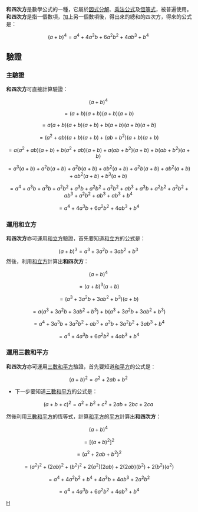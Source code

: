 {{unreferenced|time=2016-04-16T09:47:11+00:00}}
'''和四次方'''是數學公式的一種，它屬於[[因式分解|因式分解]]、[[乘法公式|乘法公式]]及[[恆等式|恆等式]]，被普遍使用。'''和四次方'''是指一個數項，加上另一個數項後，得出來的總和的四次方，得來的公式是：

:<math>(a + b)^4 = a^4 + 4a^3b + 6a^2b^2 + 4ab^3 + b^4 \,\!</math>

==驗證==
===主驗證===
'''和四次方'''可直接計算驗證：
:<math>(a + b)^4 \,\!</math>
:<math>=(a + b)(a + b)(a + b)(a + b) \,\!</math>
:<math>=a(a + b)(a + b)(a + b) + b(a + b)(a + b)(a + b) \,\!</math>
:<math>=(a^2 + ab)(a + b)(a + b) + (ab + b^2)(a + b)(a + b) \,\!</math>
:<math>=a(a^2 + ab)(a + b) + b(a^2 + ab)(a + b) + a(ab + b^2)(a + b) + b(ab + b^2)(a + b) \,\!</math>
:<math>=a^3(a + b) + a^2b(a + b) + a^2b(a + b) + ab^2(a + b) + a^2b(a + b) + ab^2(a + b) + ab^2(a + b) + b^3(a + b) \,\!</math>
:<math>=a^4 + a^3b + a^3b + a^2b^2 + a^3b + a^2b^2 + a^2b^2 + ab^3 + a^3b + a^2b^2 + a^2b^2 + ab^3 + a^2b^2 + ab^3 + ab^3 + b^4 \,\!</math>
:<math>=a^4 + 4a^3b + 6a^2b^2 + 4ab^3 + b^4 \,\!</math>

===運用和立方===
'''和四次方'''亦可運用[[和立方|和立方]]驗證，首先要知道[[和立方|和立方]]的公式是：
:<math>(a + b)^3 = a^3 + 3a^2b + 3ab^2 + b^3 \,\!</math>
然後，利用[[和立方|和立方]]計算出'''和四次方'''：
:<math>(a + b)^4 \,\!</math>
:<math>=(a + b)^3 (a + b) \,\!</math>
:<math>=(a^3 + 3a^2b + 3ab^2 + b^3) (a + b) \,\!</math>
:<math>=a(a^3 + 3a^2b + 3ab^2 + b^3) + b(a^3 + 3a^2b + 3ab^2 + b^3) \,\!</math>
:<math>=a^4 + 3a^3b + 3a^2b^2 + ab^3 + a^3b + 3a^2b^2 + 3ab^3 + b^4 \,\!</math>
:<math>=a^4 + 4a^3b + 6a^2b^2 + 4ab^3 + b^4 \,\!</math>
===運用三數和平方===
'''和四次方'''亦可運用[[三數和平方|三數和平方]]驗證，首先要知道[[和平方|和平方]]的公式是：
:<math>(a + b)^2 = a^2 + 2ab + b^2 \,\!</math>

*下一步要知道[[三數和平方|三數和平方]]的公式是：
:<math>(a+b+c)^2=a^2+b^2+c^2+2ab+2bc+2ca\,\!</math>

然後利用[[三數和平方|三數和平方]]的恆等式，計算[[和平方|和平方]]的[[平方|平方]]計算出'''和四次方'''：
:<math>(a + b)^4 \,\!</math>
:<math>=[(a + b)^2]^2 \,\!</math>
:<math>=(a^2 + 2ab + b^2)^2 \,\!</math>
:<math>=(a^2)^2 + (2ab)^2 + (b^2)^2 + 2(a^2)(2ab) + 2(2ab)(b^2) + 2(b^2)(a^2) \,\!</math>
:<math>=a^4 + 4a^2b^2 + b^4 + 4a^3b + 4ab^3 + 2a^2b^2 \,\!</math>
:<math>=a^4 + 4a^3b + 6a^2b^2 + 4ab^3 + b^4 \,\!</math>

[[Category:初等代数|H]]